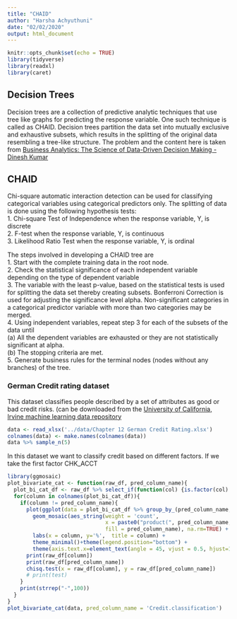 ```yaml
---
title: "CHAID"
author: "Harsha Achyuthuni"
date: "02/02/2020"
output: html_document
---
```


```r
knitr::opts_chunk$set(echo = TRUE)
library(tidyverse)
library(readxl)
library(caret)
```

## Decision Trees
Decision trees are a collection of predictive analytic techniques that use tree like graphs for predicting the response variable. One such technique is called as CHAID. Decision trees partition the data set into mutually exclusive and exhaustive subsets, which results in the splitting of the original data resembling a tree-like structure. The problem and the content here is taken from [Business Analytics: The Science of Data-Driven Decision Making - Dinesh Kumar](https://www.wileyindia.com/business-analytics-the-science-of-data-driven-decision-making.html)

## CHAID
Chi-square automatic interaction detection can be used for classifying categorical variables using categorical predictors only.  The splitting of data is done using the following hypothesis tests:  
1. Chi-square Test of Independence when the response variable, Y, is discrete  
2. F-test when the response variable, Y, is continuous   
3. Likelihood Ratio Test when the response variable, Y, is ordinal   

The steps involved in developing a CHAID tree are   
1. Start with the complete training data in the root node.   
2. Check the statistical significance of each independent variable depending on the type of dependent variable   
3. The variable with the least p-value, based on the statistical tests is used for splitting the data set thereby creating subsets. Bonferroni Correction is used for adjusting the significance level alpha. Non-significant categories in a categorical predictor variable with more than two categories may be merged.   
4. Using independent variables, repeat step 3 for each of the subsets of the data until   
(a) All the dependent variables are exhausted or they are not statistically significant at alpha.   
(b) The stopping criteria are met.   
5. Generate business rules for the terminal nodes (nodes without any branches) of the tree.  

### German Credit rating dataset
This dataset classifies people described by a set of attributes as good or bad credit risks. (can be downloaded from the [University of California, Irvine machine learning data repository](https://archive.ics.uci.edu/ml/datasets/statlog+(german+credit+data))

```r
data <- read_xlsx('../data/Chapter 12 German Credit Rating.xlsx')
colnames(data) <- make.names(colnames(data))
data %>% sample_n(5)
```

In this dataset we want to classify credit based on different factors. If we take the first factor CHK_ACCT

```r
library(ggmosaic)
plot_bivariate_cat <- function(raw_df, pred_column_name){
  plot_bi_cat_df <- raw_df %>% select_if(function(col) {is.factor(col) | is.character(col)})
  for(column in colnames(plot_bi_cat_df)){
    if(column != pred_column_name){
      plot(ggplot(data = plot_bi_cat_df %>% group_by_(pred_column_name,column) %>% summarise(count = n())) +
        geom_mosaic(aes_string(weight = 'count', 
                               x = paste0("product(", pred_column_name," , ", column, ")"), 
                               fill = pred_column_name), na.rm=TRUE) +
        labs(x = column, y='%',  title = column) +
        theme_minimal()+theme(legend.position="bottom") +
        theme(axis.text.x=element_text(angle = 45, vjust = 0.5, hjust=1)))
      print(raw_df[column])
      print(raw_df[pred_column_name])
      chisq.test(x = raw_df[column], y = raw_df[pred_column_name])
      # print(test)
    }
    print(strrep("-",100))
  }
}
plot_bivariate_cat(data, pred_column_name = 'Credit.classification')
```

 